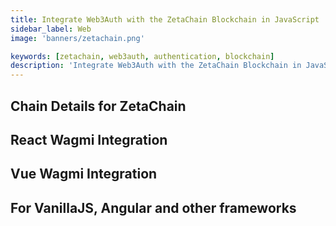 ```yaml
---
title: Integrate Web3Auth with the ZetaChain Blockchain in JavaScript
sidebar_label: Web
image: 'banners/zetachain.png'

keywords: [zetachain, web3auth, authentication, blockchain]
description: 'Integrate Web3Auth with the ZetaChain Blockchain in JavaScript | Documentation - Web3Auth'
---
```



<SEO
  title="Integrate Web3Auth with the ZetaChain Blockchain in JavaScript"
  description="Integrate Web3Auth with the ZetaChain Blockchain in JavaScript | Documentation - Web3Auth"
  image="https://web3auth.io/docs/banners/zetachain.png"
  slug="/embedded-wallets/connect-blockchain/evm/zetachain/web"
/>

## Chain Details for ZetaChain

<ChainDetailsZetaChain />

## React Wagmi Integration

<ReactWagmiIntegration />

## Vue Wagmi Integration

<VueWagmiIntegration />

## For VanillaJS, Angular and other frameworks

<JsBlockchainMethods />
